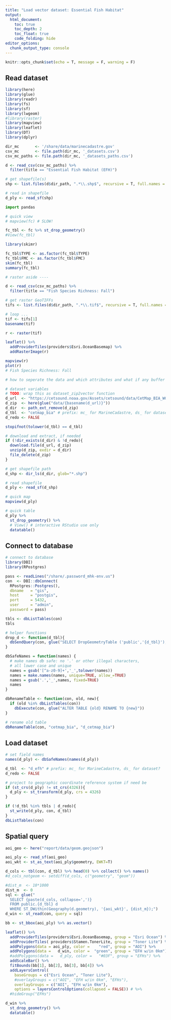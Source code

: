```yaml
---
title: "Load vector dataset: Essential Fish Habitat"
output:
  html_document:
    toc: true
    toc_depth: 2
    toc_float: true
    code_folding: hide
editor_options: 
  chunk_output_type: console
---
```


```r
knitr::opts_chunk$set(echo = T, message = F, warning = F)
```

## Read dataset

```r
library(here)
library(glue)
library(readr)
library(fs)
library(sf)
library(lwgeom)
#library(raster)
library(mapview)
library(leaflet)
library(DT)
library(dplyr)

dir_mc       <- '/share/data/marinecadastre.gov'
csv_mc       <- file.path(dir_mc, '_datasets.csv')
csv_mc_paths <- file.path(dir_mc, '_datasets_paths.csv')

d <- read_csv(csv_mc_paths) %>% 
  filter(title == "Essential Fish Habitat (EFH)")

# get shapefile(s)
shp <- list.files(d$dir_path, ".*\\.shp$", recursive = T, full.names = T)

# read in shapefile
d_ply <- read_sf(shp)
```


```python
import pandas
```

```r

# quick view
# mapview(fc) # SLOW!

fc_tbl <- fc %>% st_drop_geometry() 
#View(fc_tbl)

library(skimr)

fc_tbl$TYPE <- as.factor(fc_tbl$TYPE)
fc_tbl$FMC <- as.factor(fc_tbl$FMC)
skim(fc_tbl)
summary(fc_tbl)

# raster aside ----

d <- read_csv(csv_mc_paths) %>% 
  filter(title == "Fish Species Richness: Fall")

# get raster GeoTIFFs
tifs <- list.files(d$dir_path, ".*\\.tif$", recursive = T, full.names = T)

# loop ...
tif <- tifs[1]
basename(tif)

r <- raster(tif)

leaflet() %>% 
  addProviderTiles(providers$Esri.OceanBasemap) %>% 
  addRasterImage(r)

mapview(r)
plot(r)
# Fish Species Richness: Fall

# how to seperate the data and which attributes and what if any buffer distances?
```


```r
# dataset variables
# TODO: wrap this as dataset_zip2vector function
d_url  <- "https://cetsound.noaa.gov/Assets/cetsound/data/CetMap_BIA_WGS84.zip"
d_zip  <- here(glue("data/{basename(d_url)}"))
d_dir  <- path_ext_remove(d_zip)
d_tbl  <- "cetmap_bia" # prefix: mc_ for MarineCadastre, ds_ for dataset?
d_redo <- FALSE

stopifnot(tolower(d_tbl) == d_tbl)

# download and extract, if needed
if (!dir_exists(d_dir) & !d_redo){
  download.file(d_url, d_zip)
  unzip(d_zip, exdir = d_dir)
  file_delete(d_zip)
}
```

```r
# get shapefile path
d_shp <- dir_ls(d_dir, glob="*.shp")

# read shapefile
d_ply <- read_sf(d_shp)

# quick map
mapview(d_ply)

# quick table
d_ply %>% 
  st_drop_geometry() %>% 
  # View() # interactive RStudio use only
  datatable()
```

## Connect to database

```r
# connect to database
library(DBI)
library(RPostgres)

pass <- readLines("/share/.password_mhk-env.us")
con  <- DBI::dbConnect(
  RPostgres::Postgres(),
  dbname   = "gis",
  host     = "postgis",
  port     = 5432,
  user     = "admin",
  password = pass)

tbls <- dbListTables(con)
tbls
```

```r
# helper functions
drop_d <- function(d_tbl){
  dbSendQuery(con, glue("SELECT DropGeometryTable ('public','{d_tbl}');"))
}

dbSafeNames = function(names) {
  # make names db safe: no '.' or other illegal characters,
  # all lower case and unique
  names = gsub('[^a-z0-9]+','_',tolower(names))
  names = make.names(names, unique=TRUE, allow_=TRUE)
  names = gsub('.','_',names, fixed=TRUE)
  names
}

dbRenameTable <- function(con, old, new){
  if (old %in% dbListTables(con))
    dbExecute(con, glue("ALTER TABLE {old} RENAME TO {new}"))
}

# rename old table
dbRenameTable(con, "cetmap_bia", "d_cetmap_bia")
```

## Load dataset

```r
# set field names
names(d_ply) <- dbSafeNames(names(d_ply))

d_tbl  <- "d_efh" # prefix: mc_ for MarineCadastre, ds_ for dataset?
d_redo <- FALSE

# project to geographic coordinate reference system if need be
if (st_crs(d_ply) != st_crs(4326)){
  d_ply <- st_transform(d_ply, crs = 4326)
}

if (!d_tbl %in% tbls | d_redo){
  st_write(d_ply, con, d_tbl)
}
dbListTables(con)
```

## Spatial query

```r
aoi_geo <- here("report/data/geom.geojson")

aoi_ply <- read_sf(aoi_geo)
aoi_wkt <- st_as_text(aoi_ply$geometry, EWKT=T)

d_cols <- tbl(con, d_tbl) %>% head(0) %>% collect() %>% names()
#d_cols_notgeom <- setdiff(d_cols, c("geometry", "geom"))

#dist_m  <- 10*1000
dist_m  <- 0
sql <- glue("
  SELECT {paste(d_cols, collapse=',')}
  FROM public.{d_tbl} d
  WHERE ST_DWithin(Geography(d.geometry), '{aoi_wkt}', {dist_m});")
d_win <- st_read(con, query = sql)

bb <- st_bbox(aoi_ply) %>% as.vector()

leaflet() %>% 
  addProviderTiles(providers$Esri.OceanBasemap, group = "Esri Ocean") %>% 
  addProviderTiles( providers$Stamen.TonerLite, group = "Toner Lite") %>%
  addPolygons(data = aoi_ply, color =    "red", group = "AOI") %>% 
  addPolygons(data =   d_win, color =  "green", group = "EFH w/in 0km") %>% 
  #addPolygons(data =   d_ply, color =   "#03F", group = "EFHs") %>% 
  addScaleBar() %>% 
  fitBounds(bb[1], bb[2], bb[3], bb[4]) %>% 
  addLayersControl(
    baseGroups = c("Esri Ocean", "Toner Lite"),
    #overlayGroups = c("AOI", "EFH w/in 0km", "EFHs"),
    overlayGroups = c("AOI", "EFH w/in 0km"),
    options = layersControlOptions(collapsed = FALSE)) # %>% 
  #hideGroup("EFHs")

d_win %>% 
  st_drop_geometry() %>% 
  datatable()
```

